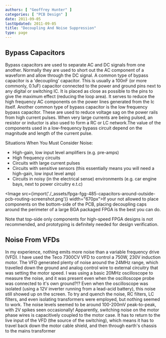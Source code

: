 ```yaml
---
authors: [ "Geoffrey Hunter" ]
categories: [ "PCB Design" ]
date: 2011-09-05
lastUpdated: 2011-09-05
title: "Decoupling And Noise Suppression"
type: page
---
```


## Bypass Capacitors

Bypass capacitors are used to separate AC and DC signals from one another. Normally they are used to short out the AC component of a waveform and allow through the DC signal. A common type of bypass capacitor is a 'decoupling' capacitor. This is usually a 100nF (or more commonly, 0.1uF) capacitor connected to the power and ground pins next to any digital or switching IC. It is placed as close as possible to the pins to give the maximum effect (reducing the loop area). It serves to reduce the high frequency AC components on the power lines generated from the Ic itself. Another common type of bypass capacitor is the low frequency bypass capacitor. These are used to reduce voltage sag on the power rails from high current pulses. When very large currents are being pulsed, an resistor or inductor is also used to form a RC or LC network.The value of the components used in a low-frequency bypass circuit depend on the magnitude and length of the current pulse.

Situations When You Must Consider Noise:

* High-gain, low input level amplifiers (e.g. pre-amps)
* High frequency circuits
* Circuits with large current pulses
* Circuits with sensitive sensors (this essentially means you will need a high-gain, low input level amp)
* Circuits in noisy (in the electrical sense) environments (e.g. car engine bays, next to power circuitry e.t.c)

<Image src={import('./_assets/fpga-fgg-485-capacitors-around-outside-pcb-routing-screenshot.png')} width="670px">If your not allowed to place components on the bottom-side of the PCB, placing decoupling caps around the perimeter of a large BGA packaged FPGA is the best you can do.</Image>

Note that top-side only components for high-speed FPGA designs is not recommended, and prototyping is definitely needed for design verification.

## Noise From VFDs

In my experience, nothing emits more noise than a variable frequency drive (VFD). I have used the Teco 7300CV VFD to control a 750W, 230V induction motor. The VFD generated plenty of noise around the 24MHz range, which travelled down the ground and analog control wire to external circuitry that was setting the motor speed. I was using a basic 20MHz oscilloscope to measure the noise, and it was present even when the oscilloscope probe was connected to it's own ground?!? Even when the oscilloscope was isolated (using a 12V inverter running from a lead-acid battery), this noise still showed up on the screen. To try and quench the noise, RC filters, LC filters, and even isolating transformers were employed, but nothing seemed to work. The noise levels seemed to be around 100-200mV peak-to-peak, with 2V spikes seen occasionally! Apparently, switching noise on the motor phase wires is capacitively coupled to the motor case. It has to return to the live input of the VFD (the source of the switching), which means it has to travel back down the motor cable shield, and then through earth's chassis to the mains transformer
